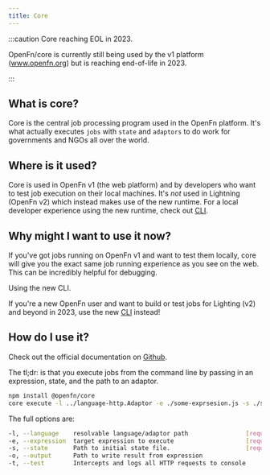 ```yaml
---
title: Core
---
```


:::caution Core reaching EOL in 2023.

OpenFn/core is currently still being used by the v1 platform (www.openfn.org)
but is reaching end-of-life in 2023.

:::

## What is core?

Core is the central job processing program used in the OpenFn platform. It's
what actually executes `jobs` with `state` and `adaptors` to do work for
governments and NGOs all over the world.

## Where is it used?

Core is used in OpenFn v1 (the web platform) and by developers who want to test
job execution on their local machines. It's _not_ used in Lightning (OpenFn v2)
which instead makes use of the new runtime. For a local developer experience
using the new runtime, check out [CLI](/documentation/cli).

## Why might I want to use it now?

If you've got jobs running on OpenFn v1 and want to test them locally, core will
give you the exact same job running experience as you see on the web. This can
be incredibly helpful for debugging.

<Tip> Using the new CLI.

If you're a new OpenFn user and want to build or test jobs for Lighting (v2) and beyond in 2023, use the new [CLI](/documentation/cli) instead!

</Tip>

## How do I use it?

Check out the official documentation on
[Github](https://github.com/OpenFn/core).

The tl;dr: is that you execute jobs from the command line by passing in an
expression, state, and the path to an adaptor.

```sh
npm install @openfn/core
core execute -l ../language-http.Adaptor -e ./some-exprsesion.js -s ./some-state.json
```

The full options are:

```sh
-l, --language    resolvable language/adaptor path                [required]
-e, --expression  target expression to execute                    [required]
-s, --state       Path to initial state file.                     [required]
-o, --output      Path to write result from expression
-t, --test        Intercepts and logs all HTTP requests to console
```

